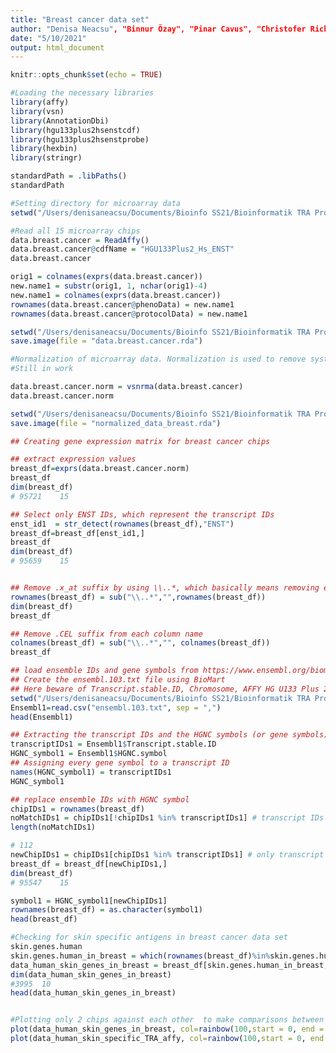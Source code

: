```yaml
---
title: "Breast cancer data set"
author: "Denisa Neacsu", "Binnur Özay", "Pinar Cavus", "Christofer Richard"
date: "5/10/2021"
output: html_document
---
```


```r
knitr::opts_chunk$set(echo = TRUE)
```


```r
#Loading the necessary libraries
library(affy)
library(vsn)
library(AnnotationDbi)
library(hgu133plus2hsenstcdf)
library(hgu133plus2hsenstprobe)
library(hexbin)
library(stringr)

standardPath = .libPaths()
standardPath
```

```r
#Setting directory for microarray data
setwd("/Users/denisaneacsu/Documents/Bioinfo SS21/Bioinformatik TRA Projekt/The role of skin specific genes in skin cancer/rawdata/rawdata breast GSE27830")

#Read all 15 microarray chips
data.breast.cancer = ReadAffy()
data.breast.cancer@cdfName = "HGU133Plus2_Hs_ENST"
data.breast.cancer

orig1 = colnames(exprs(data.breast.cancer))
new.name1 = substr(orig1, 1, nchar(orig1)-4)
new.name1 = colnames(exprs(data.breast.cancer))
rownames(data.breast.cancer@phenoData) = new.name1
rownames(data.breast.cancer@protocolData) = new.name1

setwd("/Users/denisaneacsu/Documents/Bioinfo SS21/Bioinformatik TRA Projekt/The role of skin specific genes in skin cancer/sessions/rda")
save.image(file = "data.breast.cancer.rda")

```

```r

#Normalization of microarray data. Normalization is used to remove systematic variation that can affect the analysis of the chips
#Still in work

data.breast.cancer.norm = vsnrma(data.breast.cancer)
data.breast.cancer.norm

setwd("/Users/denisaneacsu/Documents/Bioinfo SS21/Bioinformatik TRA Projekt/The role of skin specific genes in skin cancer/sessions/rda")
save.image(file = "normalized_data_breast.rda")
```

```r
## Creating gene expression matrix for breast cancer chips

## extract expression values
breast_df=exprs(data.breast.cancer.norm)
breast_df
dim(breast_df)
# 95721    15

## Select only ENST IDs, which represent the transcript IDs
enst_id1  = str_detect(rownames(breast_df),"ENST")
breast_df=breast_df[enst_id1,]
breast_df
dim(breast_df)
# 95659    15


## Remove .x_at suffix by using \\..*, which basically means removing every character after the dot "."
rownames(breast_df) = sub("\\..*","",rownames(breast_df)) 
dim(breast_df)
breast_df

## Remove .CEL suffix from each column name
colnames(breast_df) = sub("\\..*","", colnames(breast_df))
breast_df

## load ensemble IDs and gene symbols from https://www.ensembl.org/biomart/martview/74741c6cba3dea58c83e6520f12fa790
## Create the ensembl.103.txt file using BioMart
## Here beware of Transcript.stable.ID, Chromosome, AFFY HG U133 Plus 2 probe and HGNC symbol, as we need them to visualize the gene data frame
setwd("/Users/denisaneacsu/Documents/Bioinfo SS21/Bioinformatik TRA Projekt/The role of skin specific genes in skin cancer/tables")
Ensembl1=read.csv("ensembl.103.txt", sep = ",")
head(Ensembl1)

## Extracting the transcript IDs and the HGNC symbols (or gene symbols) from the ensembl data frame
transcriptIDs1 = Ensembl1$Transcript.stable.ID
HGNC_symbol1 = Ensembl1$HGNC.symbol
## Assigning every gene symbol to a transcript ID
names(HGNC_symbol1) = transcriptIDs1
HGNC_symbol1

## replace ensemble IDs with HGNC symbol
chipIDs1 = rownames(breast_df)
noMatchIDs1 = chipIDs1[!chipIDs1 %in% transcriptIDs1] # transcript IDs that are not in ensemble.103.txt
length(noMatchIDs1)

# 112 
newChipIDs1 = chipIDs1[chipIDs1 %in% transcriptIDs1] # only transcript IDs that are in ensemble.103.txt (95659 - 112 = 95547)
breast_df = breast_df[newChipIDs1,]
dim(breast_df)
# 95547    15

symbol1 = HGNC_symbol1[newChipIDs1]
rownames(breast_df) = as.character(symbol1)
head(breast_df)


```


```r
#Checking for skin specific antigens in breast cancer data set
skin.genes.human
skin.genes.human_in_breast = which(rownames(breast_df)%in%skin.genes.human)
data_human_skin_genes_in_breast = breast_df[skin.genes.human_in_breast,]
dim(data_human_skin_genes_in_breast)
#3995  10
head(data_human_skin_genes_in_breast)


#Plotting only 2 chips against each other  to make comparisons between skin specific genes expresed in melanoma data set, and skin specific genes expressed in breast cancer data set
plot(data_human_skin_genes_in_breast, col=rainbow(100,start = 0, end = 0.75) [100:1])
plot(data_human_skin_specific_TRA_affy, col=rainbow(100,start = 0, end = 0.75) [100:1])
```



